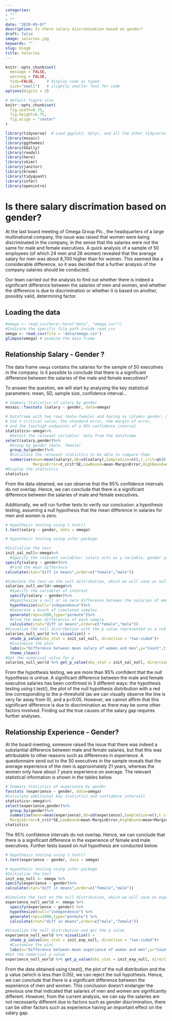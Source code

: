 ```yaml
---
categories:
- ""
- ""
date: "2020-09-07"
description: Is there salary discrimination based on gender?
draft: false
image: salaries.jpg
keywords: ""
slug: blog6
title: Salaries
---
```



```r
knitr::opts_chunk$set(
  message = FALSE, 
  warning = FALSE, 
  tidy=FALSE,     # display code as typed
  size="small")   # slightly smaller font for code
options(digits = 3)

# default figure size
knitr::opts_chunk$set(
  fig.width=6.75, 
  fig.height=6.75,
  fig.align = "center"
)
```


```r
library(tidyverse)  # Load ggplot2, dplyr, and all the other tidyverse packages
library(mosaic)
library(ggthemes)
library(GGally)
library(readxl)
library(here)
library(skimr)
library(janitor)
library(broom)
library(tidyquant)
library(infer)
library(openintro)
```


# Is there salary discrimation based on gender?

At the last board meeting of Omega Group Plc., the headquarters of a large multinational company, the issue was raised that women were being discriminated in the company, in the sense that the salaries were not the same for male and female executives. A quick analysis of a sample of 50 employees (of which 24 men and 26 women) revealed that the average salary for men was about 8,700 higher than for women. This seemed like a considerable difference, so it was decided that a further analysis of the company salaries should be conducted. 

Our team carried out the analysis to find out whether there is indeed a significant difference between the salaries of men and women, and whether the difference is due to discrimination or whether it is based on another, possibly valid, determining factor. 

## Loading the data

```r
#omega <- read_csv(here::here("data", "omega.csv"))
#Indicate the specific file path inside read_csv
omega <- read_csv(file = 'data/omega.csv')
glimpse(omega) # examine the data frame
```

## Relationship Salary - Gender ?

The data frame `omega` contains the salaries for the sample of 50 executives in the company. Is it possible to conclude that  there is a significant difference between the salaries of the male and female executives?

To answer the question, we will start by analysing the key statistical parameters: mean, SD, sample size, confidence interval... 

```r
# Summary Statistics of salary by gender
mosaic::favstats (salary ~ gender, data=omega)

# Dataframe with two rows (male-female) and having as columns gender, mean, SD, sample size, 
# the t-critical value, the standard error, the margin of error, 
# and the low/high endpoints of a 95% confidence interval
statistics<-omega%>%
  #Select the relevant variables' data from the dataframe
select(salary,gender)%>%
  #Group by gender (male, female)
  group_by(gender)%>%
  #Calculate the relevant statistics to be able to compare them
  summarise(mean=mean(salary),SD=sd(salary),SampleSize=n(),t_crit=qt(0.975,SampleSize-1),SE=SD/sqrt(SampleSize),
            MarginError=t_crit*SE,LowBound=mean-MarginError,HighBound=mean+MarginError)
#Display the statistics
statistics

```

From the data obtained, we can observe that the 95% confidence intervals do not overlap. Hence, we can conclude that there is a significant difference between the salaries of male and female executives. 

Additionally, we will run further tests to verify our conclusion: a hypothesis testing, assuming a null hypothesis that the mean difference in salaries for men and women is zero. 

```r
# Hypothesis testing using t.test() 
t.test(salary ~ gender, data = omega)

# Hypothesis testing using infer package

#Initialize the test
init_sal_null<-omega%>%
  #Specify the relevant variables: salary acts as y variable, gender as x variable
specify(salary ~ gender)%>%
  #Find the mean difference
calculate(stat="diff in means",order=c("female","male")) 

#Simulate the test on the null distribution, which we will save as null
salaries_null_world<-omega%>%
  #Specify the variables of interest
  specify(salary ~ gender)%>%
  #Hypothesize a null or no zero difference between the salaries of men and women
  hypothesize(null="independence")%>%
  #Generate a bunch of simulated samples
  generate(reps=1000,type="permute")%>%
  #Find the mean differences of each sample
  calculate(stat="diff in means",order=c("female","male"))
#Visualize the null distribution with the p value represented as a red line
salaries_null_world %>% visualize() +
  shade_p_value(obs_stat = init_sal_null, direction = "two-sided")+
  #Customize the plot
  labs(x="Difference between mean salary of women and men",y="Count",title="Is there a significant difference between \n men and women's salaries?",subtitle="Null hypothesis distribution and p-value")+
  theme_clean()
#Get the numerical value for p
salaries_null_world %>% get_p_value(obs_stat = init_sal_null, direction = "two-sided")
```
From the hypothesis testing, we are more than 95% confident that the null hypothesis is untrue. A significant difference between the male and female executive salaries has been confirmed in 3 different ways: the hypothesis testing using t.test(), the plot of the null hypothesis distribution with a red line corresponding to the p-threshold (as we can visually observe the line is very far away from 0), and a p<0.05. However, we cannot affirm that this significant difference is due to discrimination as there may be some other factors involved. Finding out the true causes of the salary gap requires further analyses.

## Relationship Experience - Gender?

At the board meeting, someone raised the issue that there was indeed a substantial difference between male and female salaries, but that this was attributable to other reasons such as differences in experience. A questionnaire send out to the 50 executives in the sample reveals that the average experience of the men is approximately 21 years, whereas the women only have about 7 years experience on average. 
The relevant statistical information is shown in the tables below.

```r
# Summary Statistics of experience by gender
favstats (experience ~ gender, data=omega)
#Calculate additional key statistics and confidence intervals
statistics<-omega%>%
select(experience,gender)%>%
  group_by(gender)%>%
  summarise(mean=mean(experience),SD=sd(experience),SampleSize=n(),t_crit=qt(0.975,SampleSize-1),SE=SD/sqrt(SampleSize),
  MarginError=t_crit*SE,LowBound=mean-MarginError,HighBound=mean+MarginError)
statistics
```

The 95% confidence intervals do not overlap. Hence, we can conclude that there is a significant difference in the experience of female and male executives.
Further tests based on null hypothesis are conducted below.  

```r
# Hypothesis testing using t.test() 
t.test(experience ~ gender, data = omega)

# Hypothesis testing using infer package
#Initialize the test
init_exp_null <- omega %>%
specify(experience ~ gender)%>%
calculate(stat="diff in means",order=c("female","male")) 

#Simulate the test on the null distribution, which we will save as experience_null_world
experience_null_world <- omega %>%
  specify(experience ~ gender) %>%
  hypothesize(null="independence") %>%
  generate(reps=1000,type="permute") %>%
  calculate(stat="diff in means",order=c("male","female"))

#Visualize the null distribution and get the p value
experience_null_world %>% visualize() +
  shade_p_value(obs_stat = init_exp_null, direction = "two-sided")+
  #Customize the plot
  labs(x="Difference between mean experience of women and men",y="Count",title="Is there a significant difference between \n men and women's experience?",subtitle="Null hypothesis distribution and p-value")+theme_clean()
#Get the numerical p value
experience_null_world %>% get_p_value(obs_stat = init_exp_null, direction = "two_sided")
```
From the data obtained using t.test(), the plot of the null distribution and the p value (which is less than 0.05), we can reject the null hypothesis. Hence, we can conclude that there is a significant difference between the experience of men and women. This conclusion doesn't endanger the previous one that indicated that salaries of men and women are significantly different. However, from the current analysis, we can say the salaries are not necessarily different due to factors such as gender discrimination, there can be other factors such as experience having an important effect on the salary gap. 




